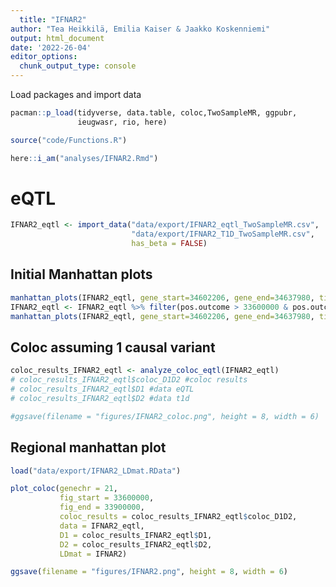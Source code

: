 ---
  title: "IFNAR2"
author: "Tea Heikkilä, Emilia Kaiser & Jaakko Koskenniemi"
output: html_document
date: '2022-26-04'
editor_options:
  chunk_output_type: console
---

  Load packages and import data
```{r}
pacman::p_load(tidyverse, data.table, coloc,TwoSampleMR, ggpubr,
               ieugwasr, rio, here)

source("code/Functions.R")

here::i_am("analyses/IFNAR2.Rmd")
```

# eQTL

```{r}
IFNAR2_eqtl <- import_data("data/export/IFNAR2_eqtl_TwoSampleMR.csv",
                           "data/export/IFNAR2_T1D_TwoSampleMR.csv",
                           has_beta = FALSE)

```

## Initial Manhattan plots
```{r}
manhattan_plots(IFNAR2_eqtl, gene_start=34602206, gene_end=34637980, title = "IFNAR2")
IFNAR2_eqtl <- IFNAR2_eqtl %>% filter(pos.outcome > 33600000 & pos.outcome < 33900000) 
manhattan_plots(IFNAR2_eqtl, gene_start=34602206, gene_end=34637980, title = "IFNAR2")
```

## Coloc assuming 1 causal variant
```{r}
coloc_results_IFNAR2_eqtl <- analyze_coloc_eqtl(IFNAR2_eqtl)
# coloc_results_IFNAR2_eqtl$coloc_D1D2 #coloc results
# coloc_results_IFNAR2_eqtl$D1 #data eQTL
# coloc_results_IFNAR2_eqtl$D2 #data t1d

#ggsave(filename = "figures/IFNAR2_coloc.png", height = 8, width = 6)

```

## Regional manhattan plot

```{r}

load("data/export/IFNAR2_LDmat.RData")

plot_coloc(genechr = 21,
           fig_start = 33600000,
           fig_end = 33900000,
           coloc_results = coloc_results_IFNAR2_eqtl$coloc_D1D2,
           data = IFNAR2_eqtl,
           D1 = coloc_results_IFNAR2_eqtl$D1,
           D2 = coloc_results_IFNAR2_eqtl$D2,
           LDmat = IFNAR2)

ggsave(filename = "figures/IFNAR2.png", height = 8, width = 6)
```





